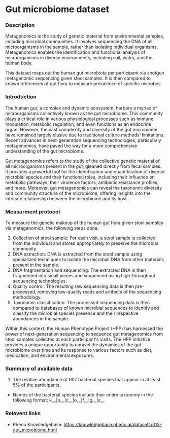 # Gut microbiome dataset

### Description
Metagenomics is the study of genetic material from environmental samples, including microbial communities. It involves sequencing the DNA of all microorganisms in the sample, rather than isolating individual organisms. Metagenomics enables the identification and functional analysis of microorganisms in diverse environments, including soil, water, and the human body.

This dataset maps out the human gut microbiota per participant via shotgun metagenomic sequencing given stool samples. It is then compared to known references of gut flora to measure prevalence of specific microbes.

### Introduction
The human gut, a complex and dynamic ecosystem, harbors a myriad of microorganisms collectively known as the gut microbiome. This community plays a critical role in various physiological processes such as immune modulation, metabolic regulation, and even functions as an endocrine organ. However, the vast complexity and diversity of the gut microbiome have remained largely elusive due to traditional culture methods' limitations. Recent advances in next-generation sequencing technologies, particularly metagenomics, have paved the way for a more comprehensive understanding of the gut microbiome.

Gut metagenomics refers to the study of the collective genetic material of all microorganisms present in the gut, gleaned directly from fecal samples. It provides a powerful tool for the identification and quantification of diverse microbial species and their functional roles, including their influence on metabolic pathways, their virulence factors, antibiotic resistance profiles, and more. Moreover, gut metagenomics can reveal the taxonomic diversity and community structure of the microbiome, offering insights into the intricate relationship between the microbiome and its host.

### Measurment protocol
To measure the genetic makeup of the human gut flora given stool samples via metagenomics, the following steps done:

1. Collection of stool sample: For each visit, a stool sample is collected from the individual and stored appropriately to preserve the microbial community.
2. DNA extraction: DNA is extracted from the stool sample using specialized techniques to isolate the microbial DNA from other materials present in the sample.
3. DNA fragmentation and sequencing: The extracted DNA is then fragmented into small pieces and sequenced using high-throughput sequencing technologies.
4. Quality control: The resulting raw sequencing data is then pre-processed, removing low-quality reads and artifacts of the sequencing methodology.
5. Taxonomic classification: The processed sequencing data is then compared to databases of known microbial sequences to identify and classify the microbial species presence and their respective abundances in the sample.

Within this context, the Human Phenotype Project (HPP) has harnessed the power of next-generation sequencing to sequence gut metagenomics from stool samples collected at each participant's visits. The HPP initiative provides a unique opportunity to unravel the dynamics of the gut microbiome over time and its response to various factors such as diet, medication, and environmental exposures.

### Summary of available data
1. The relative abundance of 607 bacterial species that appear in at least 5% of the participants.
* Names of the bacterial species include their entire taxonomy in the following format:
k__<kingdom>|p__<phylum>|c__<class>|o__<order>|f__<family>|g__<genus>|s__<species>

### Relevent links
* Pheno Knowledgebase: https://knowledgebase.pheno.ai/datasets/013-gut_microbiome.html

